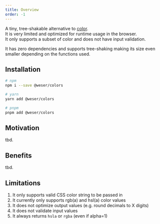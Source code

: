 ```yaml
---
title: Overview
order: -1
---
```


A tiny, tree-shakable alternative to [color](https://github.com/Qix-/color).<br />
It is very limited and optimized for runtime usage in the browser.<br />
It only supports a subset of color and does not have input validation.<br />

It has zero dependencies and supports tree-shaking making its size even smaller depending on the functions used.

<PackageBadges package="@weser/colors" />

## Installation

```sh
# npm
npm i --save @weser/colors

# yarn
yarn add @weser/colors

# pnpm
pnpm add @weser/colors
```

## Motivation

tbd.

## Benefits

tbd.

## Limitations

1. It only supports valid CSS color string to be passed in
2. It currently only supports rgb(a) and hsl(a) color values
3. It does not optimize output values (e.g. round decimals to X digits)
4. It does not validate input values
5. It always returns `hsla` or `rgba` (even if alpha=1)
